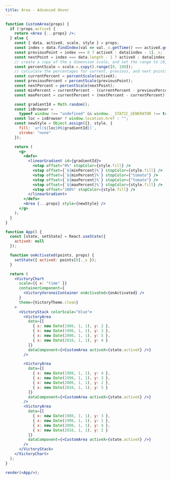 ```yaml
---
title: Area - Advanced Hover
---
```


```jsx live noInline
function CustomArea(props) {
  if (!props.active) {
    return <Area {...props} />;
  } else {
    const { data, activeX, scale, style } = props;
    const index = data.findIndex(val => val._x.getTime() === activeX.getTime());
    const previousPoint = index === 0 ? activeX : data[index - 1]._x;
    const nextPoint = index === data.length - 1 ? activeX : data[index + 1]._x;
    // create a copy of the x dimension scale, and set the range to [0, 100] to easily calculate a percentage for the gradient offsets
    const percentScale = scale.x.copy().range([0, 100]);
    // calculate the percentages for current, previous, and next points
    const currentPercent = percentScale(activeX);
    const previousPercent = percentScale(previousPoint);
    const nextPercent = percentScale(nextPoint);
    const minPercent = currentPercent - (currentPercent - previousPercent) / 2;
    const maxPercent = currentPercent + (nextPercent - currentPercent) / 2;

    const gradientId = Math.random();
    const isBrowser =
      typeof window !== "undefined" && window.__STATIC_GENERATOR !== true;
    const loc = isBrowser ? window.location.href : "";
    const newStyle = Object.assign({}, style, {
      fill: `url(${loc}#${gradientId})`,
      stroke: "none"
    });

    return (
      <g>
        <defs>
          <linearGradient id={gradientId}>
            <stop offset="0%" stopColor={style.fill} />
            <stop offset={`${minPercent}%`} stopColor={style.fill} />
            <stop offset={`${minPercent}%`} stopColor={"tomato"} />
            <stop offset={`${maxPercent}%`} stopColor={"tomato"} />
            <stop offset={`${maxPercent}%`} stopColor={style.fill} />
            <stop offset="100%" stopColor={style.fill} />
          </linearGradient>
        </defs>
        <Area {...props} style={newStyle} />
      </g>
    );
  }
}

function App() {
  const [state, setState] = React.useState({
    activeX: null
  });

  function onActivated(points, props) {
    setState({ activeX: points[0]._x });
  }

  return (
    <VictoryChart
      scale={{ x: "time" }}
      containerComponent={
        <VictoryVoronoiContainer onActivated={onActivated} />
      }
      theme={VictoryTheme.clean}
    >
      <VictoryStack colorScale="blue">
        <VictoryArea
          data={[
            { x: new Date(1986, 1, 1), y: 2 },
            { x: new Date(1996, 1, 1), y: 3 },
            { x: new Date(2006, 1, 1), y: 5 },
            { x: new Date(2016, 1, 1), y: 4 }
          ]}
          dataComponent={<CustomArea activeX={state.activeX} />}
        />

        <VictoryArea
          data={[
            { x: new Date(1986, 1, 1), y: 4 },
            { x: new Date(1996, 1, 1), y: 3 },
            { x: new Date(2006, 1, 1), y: 2 },
            { x: new Date(2016, 1, 1), y: 5 }
          ]}
          dataComponent={<CustomArea activeX={state.activeX} />}
        />
        <VictoryArea
          data={[
            { x: new Date(1986, 1, 1), y: 3 },
            { x: new Date(1996, 1, 1), y: 1 },
            { x: new Date(2006, 1, 1), y: 4 },
            { x: new Date(2016, 1, 1), y: 2 }
          ]}
          dataComponent={<CustomArea activeX={state.activeX} />}
        />
      </VictoryStack>
    </VictoryChart>
  );
}

render(<App/>);
```
